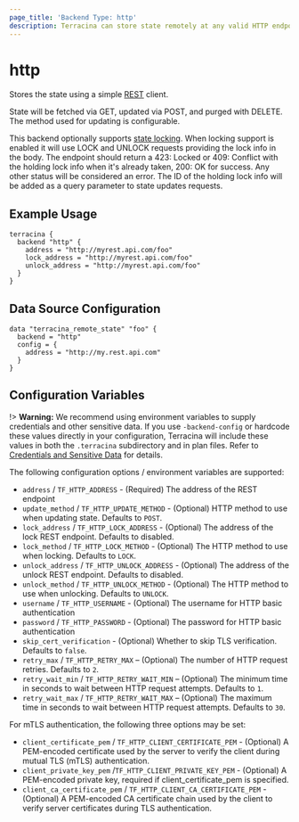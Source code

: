 ```yaml
---
page_title: 'Backend Type: http'
description: Terracina can store state remotely at any valid HTTP endpoint.
---
```


# http

Stores the state using a simple [REST](https://en.wikipedia.org/wiki/Representational_state_transfer) client.

State will be fetched via GET, updated via POST, and purged with DELETE. The method used for updating is configurable.

This backend optionally supports [state locking](/terracina/language/state/locking). When locking
support is enabled it will use LOCK and UNLOCK requests providing the lock info in the body. The
endpoint should return a 423: Locked or 409: Conflict with the holding lock info when it's already
taken, 200: OK for success. Any other status will be considered an error. The ID of the holding lock
info will be added as a query parameter to state updates requests.

## Example Usage

```hcl
terracina {
  backend "http" {
    address = "http://myrest.api.com/foo"
    lock_address = "http://myrest.api.com/foo"
    unlock_address = "http://myrest.api.com/foo"
  }
}
```

## Data Source Configuration

```hcl
data "terracina_remote_state" "foo" {
  backend = "http"
  config = {
    address = "http://my.rest.api.com"
  }
}
```

## Configuration Variables

!> **Warning:**  We recommend using environment variables to supply credentials and other sensitive data. If you use `-backend-config` or hardcode these values directly in your configuration, Terracina will include these values in both the `.terracina` subdirectory and in plan files. Refer to [Credentials and Sensitive Data](/terracina/language/backend#credentials-and-sensitive-data) for details.

The following configuration options / environment variables are supported:

- `address` / `TF_HTTP_ADDRESS` - (Required) The address of the REST endpoint
- `update_method` / `TF_HTTP_UPDATE_METHOD` - (Optional) HTTP method to use
  when updating state. Defaults to `POST`.
- `lock_address` / `TF_HTTP_LOCK_ADDRESS` - (Optional) The address of the lock
  REST endpoint. Defaults to disabled.
- `lock_method` / `TF_HTTP_LOCK_METHOD` - (Optional) The HTTP method to use
  when locking. Defaults to `LOCK`.
- `unlock_address` / `TF_HTTP_UNLOCK_ADDRESS` - (Optional) The address of the
  unlock REST endpoint. Defaults to disabled.
- `unlock_method` / `TF_HTTP_UNLOCK_METHOD` - (Optional) The HTTP method to use
  when unlocking. Defaults to `UNLOCK`.
- `username` / `TF_HTTP_USERNAME` - (Optional) The username for HTTP basic
  authentication
- `password` / `TF_HTTP_PASSWORD` - (Optional) The password for HTTP basic
  authentication
- `skip_cert_verification` - (Optional) Whether to skip TLS verification.
  Defaults to `false`.
- `retry_max` / `TF_HTTP_RETRY_MAX` – (Optional) The number of HTTP request
  retries. Defaults to `2`.
- `retry_wait_min` / `TF_HTTP_RETRY_WAIT_MIN` – (Optional) The minimum time in
  seconds to wait between HTTP request attempts. Defaults to `1`.
- `retry_wait_max` / `TF_HTTP_RETRY_WAIT_MAX` – (Optional) The maximum time in
  seconds to wait between HTTP request attempts. Defaults to `30`.

For mTLS authentication, the following three options may be set:

 - `client_certificate_pem` / `TF_HTTP_CLIENT_CERTIFICATE_PEM` - (Optional) A PEM-encoded certificate used by the server to verify the client during mutual TLS (mTLS) authentication.
 - `client_private_key_pem` /`TF_HTTP_CLIENT_PRIVATE_KEY_PEM` - (Optional) A PEM-encoded private key, required if client_certificate_pem is specified.
 - `client_ca_certificate_pem` / `TF_HTTP_CLIENT_CA_CERTIFICATE_PEM` - (Optional) A PEM-encoded CA certificate chain used by the client to verify server certificates during TLS authentication.
